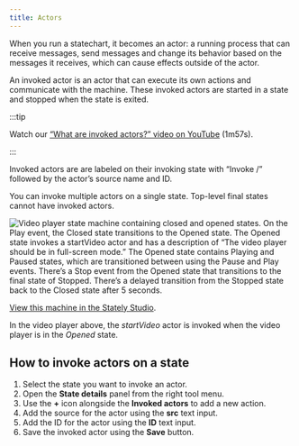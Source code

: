 ```yaml
---
title: Actors
---
```


When you run a statechart, it becomes an actor: a running process that can receive messages, send messages and change its behavior based on the messages it receives, which can cause effects outside of the actor.

An invoked actor is an actor that can execute its own actions and communicate with the machine. These invoked actors are started in a state and stopped when the state is exited.

:::tip

Watch our [“What are invoked actors?” video on YouTube](https://www.youtube.com/watch?v=TRMS8NYKWnA&list=PLvWgkXBB3dd4I_l-djWVU2UGPyBgKfnTQ&index=9) (1m57s).

:::

Invoked actors are are labeled on their invoking state with “Invoke /” followed by the actor’s source name and ID.

You can invoke multiple actors on a single state. Top-level final states cannot have invoked actors.

![Video player state machine containing closed and opened states. On the Play event, the Closed state transitions to the Opened state. The Opened state invokes a startVideo actor and has a description of “The video player should be in full-screen mode.” The Opened state contains Playing and Paused states, which are transitioned between using the Pause and Play events. There’s a Stop event from the Opened state that transitions to the final state of Stopped. There’s a delayed transition from the Stopped state back to the Closed state after 5 seconds.](TODO:)

[View this machine in the Stately Studio](https://stately.ai/registry/editor/e13bef2b-bb13-4465-96ac-0bc25340688e?machineId=66f77051-089e-4b0a-9fa9-42e1f7598135).

In the video player above, the *startVideo* actor is invoked when the video player is in the *Opened* state.

## How to invoke actors on a state

1. Select the state you want to invoke an actor.
2. Open the **State details** panel from the right tool menu.
3. Use the **+** icon alongside the **Invoked actors** to add a new action.
4. Add the source for the actor using the **src** text input.
5. Add the ID for the actor using the **ID** text input.
6. Save the invoked actor using the **Save** button.
